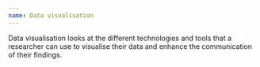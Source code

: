 ```yaml
---
name: Data visualisation
---
```

Data visualisation looks at the different technologies and tools that a researcher can use to visualise their data and enhance the communication of their findings.
